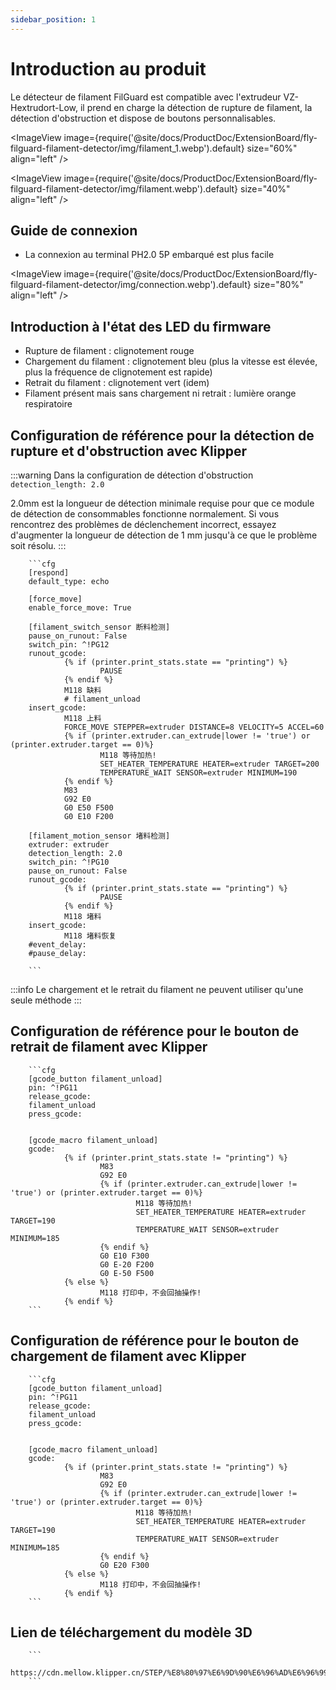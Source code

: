 ```yaml
---
sidebar_position: 1
---
```





# Introduction au produit

  Le détecteur de filament FilGuard est compatible avec l'extrudeur VZ-Hextrudort-Low, il prend en charge la détection de rupture de filament, la détection d'obstruction et dispose de boutons personnalisables.

<ImageView image={require('@site/docs/ProductDoc/ExtensionBoard/fly-filguard-filament-detector/img/filament_1.webp').default} size="60%" align="left" />
 
<ImageView image={require('@site/docs/ProductDoc/ExtensionBoard/fly-filguard-filament-detector/img/filament.webp').default} size="40%" align="left" />

## Guide de connexion

* La connexion au terminal PH2.0 5P embarqué est plus facile

<ImageView image={require('@site/docs/ProductDoc/ExtensionBoard/fly-filguard-filament-detector/img/connection.webp').default} size="80%" align="left" />

## Introduction à l'état des LED du firmware

* Rupture de filament : clignotement rouge
* Chargement du filament : clignotement bleu (plus la vitesse est élevée, plus la fréquence de clignotement est rapide)
* Retrait du filament : clignotement vert (idem)
* Filament présent mais sans chargement ni retrait : lumière orange respiratoire

## Configuration de référence pour la détection de rupture et d'obstruction avec Klipper

:::warning
Dans la configuration de détection d'obstruction `detection_length: 2.0`

2.0mm est la longueur de détection minimale requise pour que ce module de détection de consommables fonctionne normalement. Si vous rencontrez des problèmes de déclenchement incorrect, essayez d'augmenter la longueur de détection de 1 mm jusqu'à ce que le problème soit résolu.
:::

        ```cfg
        [respond]
        default_type: echo

        [force_move]
        enable_force_move: True

        [filament_switch_sensor 断料检测]
        pause_on_runout: False
        switch_pin: ^!PG12
        runout_gcode:
                {% if (printer.print_stats.state == "printing") %}
                        PAUSE
                {% endif %}
                M118 缺料
                # filament_unload
        insert_gcode:
                M118 上料
                FORCE_MOVE STEPPER=extruder DISTANCE=8 VELOCITY=5 ACCEL=60
                {% if (printer.extruder.can_extrude|lower != 'true') or (printer.extruder.target == 0)%}
                        M118 等待加热!
                        SET_HEATER_TEMPERATURE HEATER=extruder TARGET=200
                        TEMPERATURE_WAIT SENSOR=extruder MINIMUM=190
                {% endif %}
                M83
                G92 E0
                G0 E50 F500
                G0 E10 F200

        [filament_motion_sensor 堵料检测]
        extruder: extruder
        detection_length: 2.0
        switch_pin: ^!PG10
        pause_on_runout: False
        runout_gcode:
                {% if (printer.print_stats.state == "printing") %}
                        PAUSE
                {% endif %}
                M118 堵料
        insert_gcode:
                M118 堵料恢复
        #event_delay:
        #pause_delay:

        ```

:::info
Le chargement et le retrait du filament ne peuvent utiliser qu'une seule méthode
:::

## Configuration de référence pour le bouton de retrait de filament avec Klipper
        ```cfg
        [gcode_button filament_unload]
        pin: ^!PG11
        release_gcode:
        filament_unload
        press_gcode:


        [gcode_macro filament_unload]
        gcode:
                {% if (printer.print_stats.state != "printing") %}
                        M83
                        G92 E0
                        {% if (printer.extruder.can_extrude|lower != 'true') or (printer.extruder.target == 0)%}
                                M118 等待加热!
                                SET_HEATER_TEMPERATURE HEATER=extruder TARGET=190
                                TEMPERATURE_WAIT SENSOR=extruder MINIMUM=185
                        {% endif %}
                        G0 E10 F300
                        G0 E-20 F200
                        G0 E-50 F500
                {% else %}
                        M118 打印中，不会回抽操作!
                {% endif %}
        ```


## Configuration de référence pour le bouton de chargement de filament avec Klipper

        ```cfg
        [gcode_button filament_unload]
        pin: ^!PG11
        release_gcode:
        filament_unload
        press_gcode:


        [gcode_macro filament_unload]
        gcode:
                {% if (printer.print_stats.state != "printing") %}
                        M83
                        G92 E0
                        {% if (printer.extruder.can_extrude|lower != 'true') or (printer.extruder.target == 0)%}
                                M118 等待加热!
                                SET_HEATER_TEMPERATURE HEATER=extruder TARGET=190
                                TEMPERATURE_WAIT SENSOR=extruder MINIMUM=185
                        {% endif %}
                        G0 E20 F300
                {% else %}
                        M118 打印中，不会回抽操作!
                {% endif %}
        ```


## Lien de téléchargement du modèle 3D

        ```
        https://cdn.mellow.klipper.cn/STEP/%E8%80%97%E6%9D%90%E6%96%AD%E6%96%99%E5%A0%B5%E6%96%99%E6%A3%80%E6%B5%8B%E6%A8%A1%E5%9D%97.7z
        ```